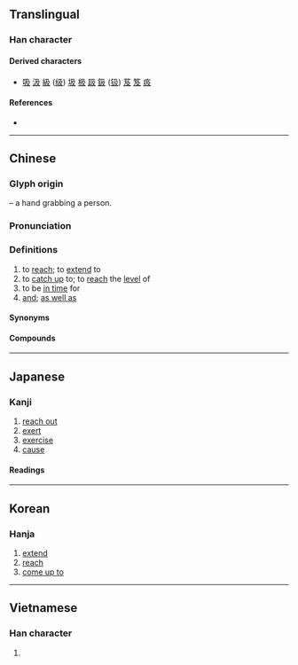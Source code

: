 {{also|乃|廴}}
{{character info/new}}
{{character info/new|0x2f836}}
==Translingual==
{{stroke order|strokes=3}}
{{stroke order|type=animate}}

===Han character===
{{Han char|rn=29|rad=又|as=01|sn=3|four=17247|canj=NHE}}

====Derived characters====
* [[吸]] [[汲]] [[級]] ([[级]]) [[圾]] [[极]] [[趿]] [[鈒]] ([[钑]]) [[芨]] [[笈]] [[㽺]]

====References====
* {{Han ref|kx=0165.030|dkj=03118|dj=0374.170|hdz=10035.010|uh=53CA|ud=21450|bh=A4CE|bd=42190}}

----

==Chinese==
{{zh-forms}}

===Glyph origin===
{{Han etyl}}
{{Han compound|人|又|ls=ic|t1=person|t2=hand}} – a hand grabbing a person.

===Pronunciation===
{{zh-pron
|m=jí
|c=kap6,gap6
|h=pfs=khi̍p
|md=gĭk
|mn=ki̍p/qz,xm,zz:khi̍p
|w=5jjiq
|mc=y
|oc=y
|cat=v,con
}}

===Definitions===
{{zh-hanzi}}

# to [[reach]]; to [[extend]] to
# to [[catch up]] to; to [[reach]] the [[level]] of
# to be [[in time]] for
# [[and]]; [[as well as]]

====Synonyms====
{{zh-dial|和}}

====Compounds====
{{zh-der|及瓜而代|後悔不及|企及|及時|及第|不足齒及|央及|及熱釜炊|危及|三元及第|愛屋及烏|噬臍何及|及瓜|不及|及第花|來得及|又及|悔之不及|埃及|奈及利亞|噬臍無及|悔之莫及|愚不可及|悔之何及|惠及|悔之無及|悔之亡及|不可及|恕己及物|恕己及人|後悔莫及|後悔無及|後悔何及|埃及曆|及期|屨及劍及|及冠|及齡|劍及履及|信及豚魚|始料不及|及門|及笄|世及|及今|及早|力所能及|兄終弟及|始料未及|八及|噬臍莫及|及時雨|來不及|及鋒|及鋒而試|及格|唯恐不及|及物動詞|以及|及時行樂|兄死弟及|不可企及|旁及|殃及池魚|萬不及一|望塵莫及|擴及|榮名及親|狧糠及米|涉及|普及率|狀元及第|望塵不及|普及教育|料及|普及本|目光所及|比及|沒及奈何|提及|猝不及防|澤及枯骨|無所不及|推己及人|澤及|未及|措不及防|波及無辜|推及|措手不及|朝不及夕|普及|波及|趕得及|行不及言|觸手可及|趕不及|累及|觸及|論及婚嫁|過猶不及|遍及|追悔不及|觸目所及|走及奔馬|舐糠及米|駟不及舌|馬不及鞍|阿爾及爾|顧及|鞭不及腹|齒及|進士及第|言不及義|等不及|雞不及鳳|遙不可及|謀及婦人|追悔何及|迫不及待|詐奸不及|追駟不及|鞭長莫及|言不及私|聯科及第}}

----

==Japanese==

===Kanji===
{{ja-kanji|grade=c|rs=又02}}

# [[reach out]]
# [[exert]]
# [[exercise]]
# [[cause]]

====Readings====
{{ja-readings
|goon=ごう<ごふ
|kanon=きゅう<きふ
|kun=およ-ぶ, およ-び, およ-ぼす
|nanori=おい
}}

----

==Korean==

===Hanja===
{{ko-hanja|hangeul=급|rv=geup|mr=kŭp}}

# [[extend]]
# [[reach]]
# [[come up to]]

----

==Vietnamese==

===Han character===
{{vi-hantu|[[cập]]|rs=又02}}

# {{defn|lang=vi|sort=又02}}
